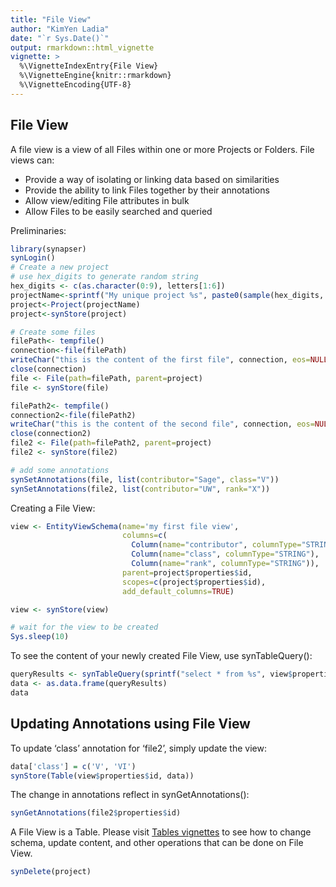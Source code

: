 ```yaml
---
title: "File View"
author: "KimYen Ladia"
date: "`r Sys.Date()`"
output: rmarkdown::html_vignette
vignette: >
  %\VignetteIndexEntry{File View}
  %\VignetteEngine{knitr::rmarkdown}
  %\VignetteEncoding{UTF-8}
---
```


## File View

A file view is a view of all Files within one or more Projects or Folders. File views can:

* Provide a way of isolating or linking data based on similarities
* Provide the ability to link Files together by their annotations
* Allow view/editing File attributes in bulk
* Allow Files to be easily searched and queried

Preliminaries:
```r
library(synapser)
synLogin()
# Create a new project
# use hex_digits to generate random string
hex_digits <- c(as.character(0:9), letters[1:6])
projectName<-sprintf("My unique project %s", paste0(sample(hex_digits, 32, replace=TRUE), collapse=''))
project<-Project(projectName)
project<-synStore(project)

# Create some files
filePath<- tempfile()
connection<-file(filePath)
writeChar("this is the content of the first file", connection, eos=NULL)
close(connection)  
file <- File(path=filePath, parent=project)
file <- synStore(file)

filePath2<- tempfile()
connection2<-file(filePath2)
writeChar("this is the content of the second file", connection, eos=NULL)
close(connection2)  
file2 <- File(path=filePath2, parent=project)
file2 <- synStore(file2)

# add some annotations
synSetAnnotations(file, list(contributor="Sage", class="V"))
synSetAnnotations(file2, list(contributor="UW", rank="X"))
```
Creating a File View:

```r
view <- EntityViewSchema(name='my first file view',
                         columns=c(
                           Column(name="contributor", columnType="STRING"),
                           Column(name="class", columnType="STRING"),
                           Column(name="rank", columnType="STRING")),
                         parent=project$properties$id,
                         scopes=c(project$properties$id),
                         add_default_columns=TRUE)

view <- synStore(view)
```
```r
# wait for the view to be created
Sys.sleep(10)
```
To see the content of your newly created File View, use synTableQuery():
```r
queryResults <- synTableQuery(sprintf("select * from %s", view$properties$id))
data <- as.data.frame(queryResults)
data
```
## Updating Annotations using File View

To update 'class' annotation for 'file2', simply update the view:
```r
data['class'] = c('V', 'VI')
synStore(Table(view$properties$id, data))
```
The change in annotations reflect in synGetAnnotations():
```r
synGetAnnotations(file2$properties$id)
```

A File View is a Table. Please visit [Tables vignettes](table.html) to see how to change schema, update content, and other operations that can be done on File View.

```r
synDelete(project)
```
